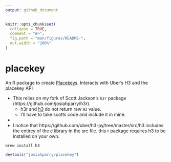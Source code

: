 ```yaml
---
output: github_document
---
```




<!-- README.md is generated from README.Rmd. Please edit that file -->

```r
knitr::opts_chunk$set(
  collapse = TRUE,
  comment = "#>",
  fig.path = "man/figures/README-",
  out.width = "100%"
)
```

# placekey

An R package to create [Placekeys](https://www.placekey.io/). 
Interacts with Uber's H3 and the placekey API

- This relies on my fork of Scott Jackson's `h3r` package (https://github.com/josiahparry/h3r). 
  - h3r and [h3](https://github.com/crazycapivara/h3-r) do not return raw `H3` value. 
  - I'll have to take scotts code and include it in mine.
-

- I notice that https://github.com/uber/h3-py/tree/master/src/h3 includes the entirey of the c library in the src file. this r package requires h3 to be installed on your own.

```terminal
brew install h3
```

```r
devtools("josiahparry/placekey")
```
